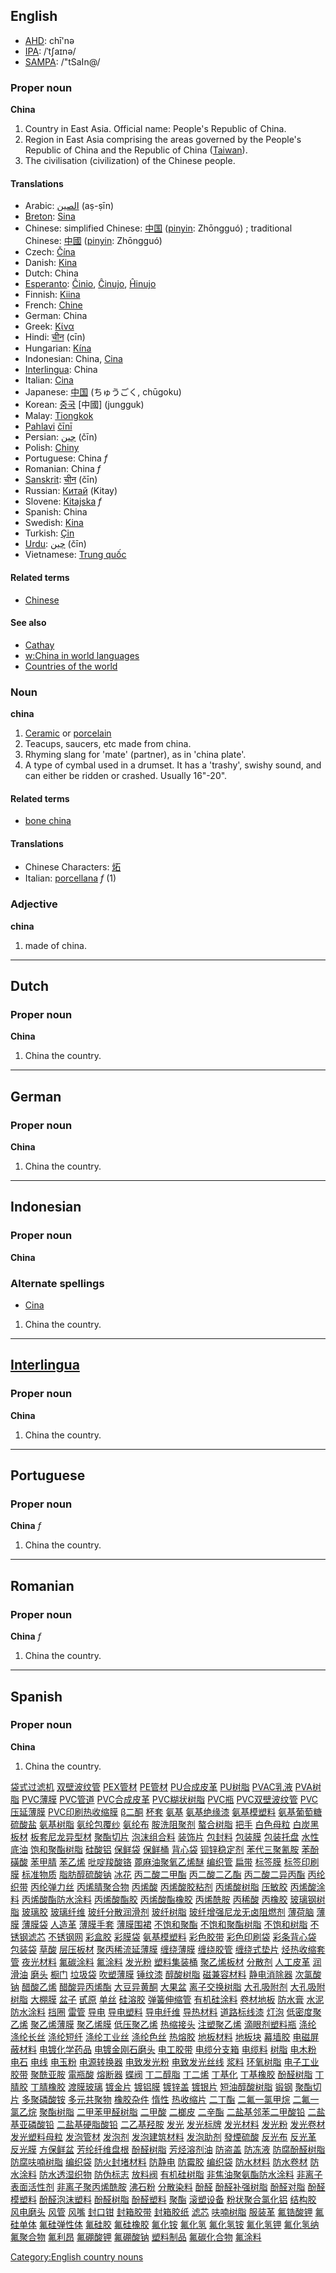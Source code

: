 ==English==
*[[w:AHD|AHD]]: chī'nə
*[[w:IPA|IPA]]: /ˈtʃaɪnə/
*[[w:SAMPA|SAMPA]]: /"tSaIn@/

===Proper noun===
'''China'''

# Country in East Asia. Official name: People's Republic of China.
# Region in East Asia comprising the areas governed by the People's Republic of China and the Republic of China ([[Taiwan]]).
# The civilisation (civilization) of the Chinese people.


====Translations====
*Arabic: [[الصين]] (aṣ-ṣīn)
*[[Breton]]: [[Sina]]
*Chinese: simplified Chinese: [[中国]] ([[pinyin]]: Zhōngguó) ; traditional Chinese: [[中國]] ([[pinyin]]: Zhōngguó)
*Czech: [[Čína]]
*Danish: [[Kina]]
*Dutch: China
*[[Esperanto]]: [[Ĉinio]], [[Ĉinujo]], [[Ĥinujo]]
*Finnish: [[Kiina]]
*French: [[Chine]]
*German: China
*Greek: [[Κίνα]]
*Hindi: [[चीन]] (cīn)
*Hungarian: [[Kína]]
*Indonesian: China, [[Cina]]
*[[Interlingua]]: China
*Italian: [[Cina]]
*Japanese: [[中国]] (ちゅうごく, chūgoku)
*Korean: [[중국]] [中國] (jungguk)
*Malay: [[Tiongkok]]
*[[Pahlavi]] [[čīnī]]
*Persian: [[چين]] (čīn)
*Polish: [[Chiny]]
*Portuguese: China ''f''
*Romanian: China ''f''
*[[Sanskrit]]: [[चीन]] (čīn)
*Russian: [[Китай]] (Kitay)
*Slovene: [[Kitajska]] ''f''
*Spanish: China
*Swedish: [[Kina]]
*Turkish: [[Çin]]
*[[Urdu]]: [[چين]] (čīn)
*Vietnamese: [[Trung quốc]]

====Related terms====
*[[Chinese]]

====See also====
*[[Cathay]]
*[[w:China in world languages]]
*[[Countries of the world]]

===Noun===
'''china'''

#[[Ceramic]] or [[porcelain]] <!-- isn't it just one type of porcelain? [[User:Hippietrail|Hippietrail]] 08:19, 20 Feb 2004 (UTC) -->
#Teacups, saucers, etc made from china.
#Rhyming slang for 'mate' (partner), as in 'china plate'.
#A type of cymbal used in a drumset.  It has a 'trashy', swishy sound, and can either be ridden or crashed.  Usually 16"-20".

====Related terms====
*[[bone china]]

====Translations====
*Chinese Characters: [[炻]]<!-- just one kind of china -->
*Italian: [[porcellana]] ''f'' (1)

===Adjective===
'''china'''

# made of china.

----

==Dutch==
===Proper noun===
'''China'''

# China the country.

----

==German==
===Proper noun===
'''China'''

# China the country.

----

==Indonesian==
===Proper noun===
'''China'''

===Alternate spellings===
*[[Cina]]

# China the country.

----

==[[Interlingua]]==
===Proper noun===
'''China'''

# China the country.

----

==Portuguese==
===Proper noun===
'''China''' ''f''

# China the country.

----

==Romanian==
===Proper noun===
'''China''' ''f''

# China the country.

----

==Spanish==
===Proper noun===
'''China'''

# China the country.

[[Category:English country nouns]]
[http://www.shop263.com/i8-2/1.htm 袋式过滤机]
[http://www.shop263.com/i8-2/2.htm 双壁波纹管]
[http://www.shop263.com/i8-2/3.htm PEX管材]
[http://www.shop263.com/i8-2/4.htm PE管材]
[http://www.shop263.com/i8-2/5.htm PU合成皮革]
[http://www.shop263.com/i8-2/6.htm PU树脂]
[http://www.shop263.com/i8-2/7.htm PVAC乳液]
[http://www.shop263.com/i8-2/8.htm PVA树脂]
[http://www.shop263.com/i8-2/9.htm PVC薄膜]
[http://www.shop263.com/i8-2/10.htm PVC管道]
[http://www.shop263.com/i8-2/11.htm PVC合成皮革]
[http://www.shop263.com/i8-2/12.htm PVC糊状树脂]
[http://www.shop263.com/i8-2/13.htm PVC瓶]
[http://www.shop263.com/i8-2/14.htm PVC双壁波纹管]
[http://www.shop263.com/i8-2/15.htm PVC压延薄膜]
[http://www.shop263.com/i8-2/16.htm PVC印刷热收缩膜]
[http://www.shop263.com/i8-2/17.htm β二酮]
[http://www.shop263.com/i8-2/18.htm 杯套]
[http://www.shop263.com/i8-2/19.htm 氨基]
[http://www.shop263.com/i8-2/20.htm 氨基绝缘漆]
[http://www.shop263.com/i8-2/21.htm 氨基模塑料]
[http://www.shop263.com/i8-2/22.htm 氨基葡萄糖硫酸盐]
[http://www.shop263.com/i8-2/23.htm 氨基树脂]
[http://www.shop263.com/i8-2/24.htm 氨纶包覆纱]
[http://www.shop263.com/i8-2/25.htm 氨纶布]
[http://www.shop263.com/i8-2/26.htm 胺洗阻聚剂]
[http://www.shop263.com/i8-2/27.htm 螯合树脂]
[http://www.shop263.com/i8-2/28.htm 把手]
[http://www.shop263.com/i8-2/29.htm 白色母粒]
[http://www.shop263.com/i8-2/30.htm 白炭黑]
[http://www.shop263.com/i8-2/31.htm 板材]
[http://www.shop263.com/i8-2/32.htm 板套尼龙异型材]
[http://www.shop263.com/i8-2/33.htm 聚酯切片]
[http://www.shop263.com/i8-2/34.htm 泡沫组合料]
[http://www.shop263.com/i8-2/35.htm 装饰片]
[http://www.shop263.com/i8-2/36.htm 包封料]
[http://www.shop263.com/i8-2/37.htm 包装膜]
[http://www.shop263.com/i8-2/38.htm 包装托盘]
[http://www.shop263.com/i8-2/39.htm 水性底油]
[http://www.shop263.com/i8-2/40.htm 饱和聚酯树脂]
[http://www.shop263.com/i8-2/41.htm 硅酸铝]
[http://www.shop263.com/i8-2/42.htm 保鲜袋]
[http://www.shop263.com/i8-2/43.htm 保鲜桶]
[http://www.shop263.com/i8-2/44.htm 背心袋]
[http://www.shop263.com/i8-2/45.htm 钡锌稳定剂]
[http://www.shop263.com/i8-2/46.htm 苯代三聚氰胺]
[http://www.shop263.com/i8-2/47.htm 苯酚磺酸]
[http://www.shop263.com/i8-2/48.htm 苯甲腈]
[http://www.shop263.com/i8-2/49.htm 苯乙烯]
[http://www.shop263.com/i8-2/50.htm 吡啶羧酸铬]
[http://www.shop263.com/i8-2/51.htm 蓖麻油聚氧乙烯醚]
[http://www.shop263.com/i8-2/52.htm 编织管]
[http://www.shop263.com/i8-2/53.htm 扁带]
[http://www.shop263.com/i8-2/54.htm 标签膜]
[http://www.shop263.com/i8-2/55.htm 标签印刷膜]
[http://www.shop263.com/i8-2/56.htm 标准物质]
[http://www.shop263.com/i8-2/57.htm 脂肪醇硫酸钠]
[http://www.shop263.com/i8-2/58.htm 冰花]
[http://www.shop263.com/i8-2/59.htm 丙二酸二甲酯]
[http://www.shop263.com/i8-2/60.htm 丙二酸二乙酯]
[http://www.shop263.com/i8-2/61.htm 丙二酸二异丙酯]
[http://www.shop263.com/i8-2/62.htm 丙纶织带]
[http://www.shop263.com/i8-2/63.htm 丙纶弹力丝]
[http://www.shop263.com/i8-2/64.htm 丙烯腈聚合物]
[http://www.shop263.com/i8-2/65.htm 丙烯酸]
[http://www.shop263.com/i8-2/66.htm 丙烯酸胶粘剂]
[http://www.shop263.com/i8-2/67.htm 丙烯酸树脂]
[http://www.shop263.com/i8-2/68.htm 压敏胶]
[http://www.shop263.com/i8-2/69.htm 丙烯酸涂料]
[http://www.shop263.com/i8-2/70.htm 丙烯酸酯防水涂料]
[http://www.shop263.com/i8-2/71.htm 丙烯酸酯胶]
[http://www.shop263.com/i8-2/72.htm 丙烯酸酯橡胶]
[http://www.shop263.com/i8-2/73.htm 丙烯酰胺]
[http://www.shop263.com/i8-2/74.htm 丙稀酸]
[http://www.shop263.com/i8-2/75.htm 丙橡胶]
[http://www.shop263.com/i8-2/76.htm 玻璃钢树脂]
[http://www.shop263.com/i8-2/77.htm 玻璃胶]
[http://www.shop263.com/i8-2/78.htm 玻璃纤维]
[http://www.shop263.com/i8-2/79.htm 玻纤分散润滑剂]
[http://www.shop263.com/i8-2/80.htm 玻纤树脂]
[http://www.shop263.com/i8-2/81.htm 玻纤增强尼龙无卤阻燃剂]
[http://www.shop263.com/i8-2/82.htm 薄荷脑]
[http://www.shop263.com/i8-2/83.htm 薄膜]
[http://www.shop263.com/i8-2/84.htm 薄膜袋]
[http://www.shop263.com/i8-2/85.htm 人造革]
[http://www.shop263.com/i8-2/86.htm 薄膜手套]
[http://www.shop263.com/i8-2/87.htm 薄膜围裙]
[http://www.shop263.com/i8-2/88.htm 不饱和聚酯]
[http://www.shop263.com/i8-2/89.htm 不饱和聚酯树脂]
[http://www.shop263.com/i8-2/90.htm 不饱和树脂]
[http://www.shop263.com/i8-2/91.htm 不锈钢滤芯]
[http://www.shop263.com/i8-2/92.htm 不锈钢网]
[http://www.shop263.com/i8-2/93.htm 彩盒胶]
[http://www.shop263.com/i8-2/94.htm 彩膜袋]
[http://www.shop263.com/i8-2/95.htm 氨基模塑料]
[http://www.shop263.com/i8-2/96.htm 彩色胶带]
[http://www.shop263.com/i8-2/97.htm 彩色印刷袋]
[http://www.shop263.com/i8-2/98.htm 彩条背心袋]
[http://www.shop263.com/i8-2/99.htm 包装袋]
[http://www.shop263.com/i8-2/100.htm 草酸]
[http://www.shop263.com/i8-2/101.htm 层压板材]
[http://www.shop263.com/i8-2/102.htm 聚丙稀流延薄膜]
[http://www.shop263.com/i8-2/103.htm 缠绕薄膜]
[http://www.shop263.com/i8-2/104.htm 缠绕胶管]
[http://www.shop263.com/i8-2/105.htm 缠绕式垫片]
[http://www.shop263.com/i8-2/106.htm 烃热收缩套管]
[http://www.shop263.com/i8-2/107.htm 夜光材料]
[http://www.shop263.com/i8-2/108.htm 氟碳涂料]
[http://www.shop263.com/i8-2/109.htm 氟涂料]
[http://www.shop263.com/i8-2/110.htm 发光粉]
[http://www.shop263.com/i8-2/111.htm 塑料集装桶]
[http://www.shop263.com/i8-2/112.htm 聚乙烯板材]
[http://www.shop263.com/i8-2/113.htm 分散剂]
[http://www.shop263.com/i8-2/114.htm 人工皮革]
[http://www.shop263.com/i8-2/115.htm 润滑油]
[http://www.shop263.com/i8-2/116.htm 磨头]
[http://www.shop263.com/i8-2/117.htm 橱门]
[http://www.shop263.com/i8-2/118.htm 垃圾袋]
[http://www.shop263.com/i8-2/119.htm 吹塑薄膜]
[http://www.shop263.com/i8-2/120.htm 锤纹漆]
[http://www.shop263.com/i8-2/121.htm 醇酸树脂]
[http://www.shop263.com/i8-2/122.htm 磁兼容材料]
[http://www.shop263.com/i8-2/123.htm 静电消除器]
[http://www.shop263.com/i8-2/124.htm 次氯酸钠]
[http://www.shop263.com/i8-2/125.htm 醋酸乙烯]
[http://www.shop263.com/i8-2/126.htm 醋酸异丙烯酯]
[http://www.shop263.com/i8-2/127.htm 大豆异黄酮]
[http://www.shop263.com/i8-2/128.htm 大果盆]
[http://www.shop263.com/i8-2/129.htm 离子交换树脂]
[http://www.shop263.com/i8-2/130.htm 大孔吸附剂]
[http://www.shop263.com/i8-2/131.htm 大孔吸附树脂]
[http://www.shop263.com/i8-2/132.htm 大棚膜]
[http://www.shop263.com/i8-2/133.htm 盆子]
[http://www.shop263.com/i8-2/134.htm 甙原]
[http://www.shop263.com/i8-2/135.htm 单丝]
[http://www.shop263.com/i8-2/136.htm 硅溶胶]
[http://www.shop263.com/i8-2/137.htm 弹簧伸缩管]
[http://www.shop263.com/i8-2/138.htm 有机硅涂料]
[http://www.shop263.com/i8-2/139.htm 卷材地板]
[http://www.shop263.com/i8-2/140.htm 防水膏]
[http://www.shop263.com/i8-2/141.htm 水泥防水涂料]
[http://www.shop263.com/i8-2/142.htm 挡圈]
[http://www.shop263.com/i8-2/143.htm 雷管]
[http://www.shop263.com/i8-2/144.htm 导电]
[http://www.shop263.com/i8-2/145.htm 导电塑料]
[http://www.shop263.com/i8-2/146.htm 导电纤维]
[http://www.shop263.com/i8-2/147.htm 导热材料]
[http://www.shop263.com/i8-2/148.htm 道路标线漆]
[http://www.shop263.com/i8-2/149.htm 灯泡]
[http://www.shop263.com/i8-2/150.htm 低密度聚乙烯]
[http://www.shop263.com/i8-2/151.htm 聚乙烯薄膜]
[http://www.shop263.com/i8-2/152.htm 聚乙烯膜]
[http://www.shop263.com/i8-2/153.htm 低压聚乙烯]
[http://www.shop263.com/i8-2/154.htm 热缩接头]
[http://www.shop263.com/i8-2/155.htm 注塑聚乙烯]
[http://www.shop263.com/i8-2/156.htm 滴眼剂塑料瓶]
[http://www.shop263.com/i8-2/157.htm 涤纶]
[http://www.shop263.com/i8-2/158.htm 涤纶长丝]
[http://www.shop263.com/i8-2/159.htm 涤纶短纤]
[http://www.shop263.com/i8-2/160.htm 涤纶工业丝]
[http://www.shop263.com/i8-2/161.htm 涤纶色丝]
[http://www.shop263.com/i8-2/162.htm 热熔胶]
[http://www.shop263.com/i8-2/163.htm 地板材料]
[http://www.shop263.com/i8-2/164.htm 地板块]
[http://www.shop263.com/i8-2/165.htm 幕墙胶]
[http://www.shop263.com/i8-2/166.htm 电磁屏蔽材料]
[http://www.shop263.com/i8-2/167.htm 电镀化学药品]
[http://www.shop263.com/i8-2/168.htm 电镀金刚石磨头]
[http://www.shop263.com/i8-2/169.htm 电工胶带]
[http://www.shop263.com/i8-2/170.htm 电缆分支箱]
[http://www.shop263.com/i8-2/171.htm 电缆料]
[http://www.shop263.com/i8-2/172.htm 树脂]
[http://www.shop263.com/i8-2/173.htm 电木粉]
[http://www.shop263.com/i8-2/174.htm 电石]
[http://www.shop263.com/i8-2/175.htm 电线]
[http://www.shop263.com/i8-2/176.htm 电玉粉]
[http://www.shop263.com/i8-2/177.htm 电源转换器]
[http://www.shop263.com/i8-2/178.htm 电致发光粉]
[http://www.shop263.com/i8-2/179.htm 电致发光丝线]
[http://www.shop263.com/i8-2/180.htm 浆料]
[http://www.shop263.com/i8-2/181.htm 环氧树脂]
[http://www.shop263.com/i8-2/182.htm 电子工业胶带]
[http://www.shop263.com/i8-2/183.htm 聚酰亚胺]
[http://www.shop263.com/i8-2/184.htm 電瓶酸]
[http://www.shop263.com/i8-2/185.htm 熔断器]
[http://www.shop263.com/i8-2/186.htm 蝶阀]
[http://www.shop263.com/i8-2/187.htm 丁二醇脂]
[http://www.shop263.com/i8-2/188.htm 丁二烯]
[http://www.shop263.com/i8-2/189.htm 丁基化]
[http://www.shop263.com/i8-2/190.htm 丁基橡胶]
[http://www.shop263.com/i8-2/191.htm 酚醛树脂]
[http://www.shop263.com/i8-2/192.htm 丁腈胶]
[http://www.shop263.com/i8-2/193.htm 丁腈橡胶]
[http://www.shop263.com/i8-2/194.htm 渡膜玻璃]
[http://www.shop263.com/i8-2/195.htm 镀金片]
[http://www.shop263.com/i8-2/196.htm 镀铝膜]
[http://www.shop263.com/i8-2/197.htm 镀锌盖]
[http://www.shop263.com/i8-2/198.htm 镀银片 ]
[http://www.shop263.com/i8-2/199.htm 短油醇酸树脂]
[http://www.shop263.com/i8-2/200.htm 锻钢]
[http://www.shop263.com/i8-2/201.htm 聚酯切片]
[http://www.shop263.com/i8-2/202.htm 多聚磷酸铵]
[http://www.shop263.com/i8-2/203.htm 多元共聚物]
[http://www.shop263.com/i8-2/204.htm 橡胶杂件]
[http://www.shop263.com/i8-2/205.htm 惰性]
[http://www.shop263.com/i8-2/206.htm 热收缩片]
[http://www.shop263.com/i8-2/207.htm 二丁酯]
[http://www.shop263.com/i8-2/208.htm 二氟一氯甲烷]
[http://www.shop263.com/i8-2/209.htm 二氟一氯乙烷]
[http://www.shop263.com/i8-2/210.htm 聚酯树脂]
[http://www.shop263.com/i8-2/211.htm 二甲苯甲醛树脂]
[http://www.shop263.com/i8-2/212.htm 二甲酸]
[http://www.shop263.com/i8-2/213.htm 二榔皮]
[http://www.shop263.com/i8-2/214.htm 二辛酯]
[http://www.shop263.com/i8-2/215.htm 二盐基邻苯二甲酸铅]
[http://www.shop263.com/i8-2/216.htm 二盐基亚磷酸铅]
[http://www.shop263.com/i8-2/217.htm 二盐基硬脂酸铅]
[http://www.shop263.com/i8-2/218.htm 二乙基羟胺]
[http://www.shop263.com/i8-2/219.htm 发光]
[http://www.shop263.com/i8-2/220.htm 发光标牌]
[http://www.shop263.com/i8-2/221.htm 发光材料]
[http://www.shop263.com/i8-2/222.htm 发光粉]
[http://www.shop263.com/i8-2/223.htm 发光卷材]
[http://www.shop263.com/i8-2/224.htm 发光塑料母粒]
[http://www.shop263.com/i8-2/225.htm 发泡管材]
[http://www.shop263.com/i8-2/226.htm 发泡剂]
[http://www.shop263.com/i8-2/227.htm 发泡建筑材料]
[http://www.shop263.com/i8-2/228.htm 发泡助剂]
[http://www.shop263.com/i8-2/229.htm 發煙硫酸]
[http://www.shop263.com/i8-2/230.htm 反光布]
[http://www.shop263.com/i8-2/231.htm 反光革]
[http://www.shop263.com/i8-2/232.htm 反光膜]
[http://www.shop263.com/i8-2/233.htm 方保鲜盆]
[http://www.shop263.com/i8-2/234.htm 芳纶纤维盘根]
[http://www.shop263.com/i8-2/235.htm 酚醛树脂]
[http://www.shop263.com/i8-2/236.htm 芳烃溶剂油]
[http://www.shop263.com/i8-2/237.htm 防盗盖]
[http://www.shop263.com/i8-2/238.htm 防冻液]
[http://www.shop263.com/i8-2/239.htm 防腐酚醛树脂]
[http://www.shop263.com/i8-2/240.htm 防腐呋喃树脂]
[http://www.shop263.com/i8-2/241.htm 编织袋]
[http://www.shop263.com/i8-2/242.htm 防火封堵材料]
[http://www.shop263.com/i8-2/243.htm 防静电]
[http://www.shop263.com/i8-2/244.htm 防霉胶]
[http://www.shop263.com/i8-2/245.htm 编织袋]
[http://www.shop263.com/i8-2/246.htm 防水材料]
[http://www.shop263.com/i8-2/247.htm 防水卷材]
[http://www.shop263.com/i8-2/248.htm 防水涂料]
[http://www.shop263.com/i8-2/249.htm 防水透湿织物]
[http://www.shop263.com/i8-2/250.htm 防伪标志]
[http://www.shop263.com/i8-2/251.htm 放料阀]
[http://www.shop263.com/i8-2/252.htm 有机硅树脂]
[http://www.shop263.com/i8-2/253.htm 非焦油聚氨酯防水涂料]
[http://www.shop263.com/i8-2/254.htm 非离子表面活性剂]
[http://www.shop263.com/i8-2/255.htm 非离子聚丙烯酰胺]
[http://www.shop263.com/i8-2/256.htm 沸石粉]
[http://www.shop263.com/i8-2/257.htm 分散染料]
[http://www.shop263.com/i8-2/258.htm 酚醛]
[http://www.shop263.com/i8-2/259.htm 酚醛补强树脂]
[http://www.shop263.com/i8-2/260.htm 酚醛对脂]
[http://www.shop263.com/i8-2/261.htm 酚醛模塑料]
[http://www.shop263.com/i8-2/262.htm 酚醛泡沫塑料]
[http://www.shop263.com/i8-2/263.htm 酚醛树脂]
[http://www.shop263.com/i8-2/264.htm 酚醛塑料]
[http://www.shop263.com/i8-2/265.htm 聚酯]
[http://www.shop263.com/i8-2/266.htm 滚塑设备]
[http://www.shop263.com/i8-2/267.htm 粉状聚合氯化铝]
[http://www.shop263.com/i8-2/268.htm 结构胶]
[http://www.shop263.com/i8-2/269.htm 风电磨头]
[http://www.shop263.com/i8-2/270.htm 风管]
[http://www.shop263.com/i8-2/271.htm 风嘴]
[http://www.shop263.com/i8-2/272.htm 封口钳]
[http://www.shop263.com/i8-2/273.htm 封箱胶带]
[http://www.shop263.com/i8-2/274.htm 封箱胶纸]
[http://www.shop263.com/i8-2/275.htm 滤芯]
[http://www.shop263.com/i8-2/276.htm 呋喃树脂]
[http://www.shop263.com/i8-2/277.htm 服装革]
[http://www.shop263.com/i8-2/278.htm 氟锆酸钾]
[http://www.shop263.com/i8-2/279.htm 氟硅单体]
[http://www.shop263.com/i8-2/280.htm 氟硅弹性体]
[http://www.shop263.com/i8-2/281.htm 氟硅胶]
[http://www.shop263.com/i8-2/282.htm 氟硅橡胶]
[http://www.shop263.com/i8-2/283.htm 氟化铵]
[http://www.shop263.com/i8-2/284.htm 氟化氢]
[http://www.shop263.com/i8-2/285.htm 氟化氢铵]
[http://www.shop263.com/i8-2/286.htm 氟化氢钾]
[http://www.shop263.com/i8-2/287.htm 氟化氢纳]
[http://www.shop263.com/i8-2/288.htm 氟聚合物]
[http://www.shop263.com/i8-2/289.htm 氟利昂]
[http://www.shop263.com/i8-2/290.htm 氟硼酸钾]
[http://www.shop263.com/i8-2/291.htm 氟硼酸钠]
[http://www.shop263.com/i8-2/292.htm 塑料制品]
[http://www.shop263.com/i8-2/293.htm 氟碳化合物]
[http://www.shop263.com/i8-2/294.htm 氟涂料]